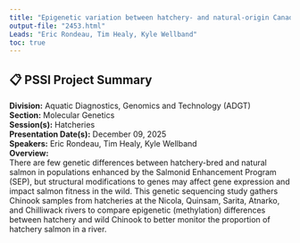 ```yaml
---
title: "Epigenetic variation between hatchery- and natural-origin Canadian Chinook Salmon"
output-file: "2453.html"
Leads: "Eric Rondeau, Tim Healy, Kyle Wellband"
toc: true
---
```


## 📋 PSSI Project Summary

**Division:** Aquatic Diagnostics, Genomics and Technology (ADGT)  
**Section:** Molecular Genetics  
**Session(s):** Hatcheries  
**Presentation Date(s):** December 09, 2025  
**Speakers:** Eric Rondeau, Tim Healy, Kyle Wellband  
**Overview:**  
There are few genetic differences between hatchery-bred and natural salmon in populations enhanced by the Salmonid Enhancement Program (SEP), but structural modifications to genes may affect gene expression and impact salmon fitness in the wild. This genetic sequencing study gathers Chinook samples from hatcheries at the Nicola, Quinsam, Sarita, Atnarko, and Chilliwack rivers to compare epigenetic (methylation) differences between hatchery and wild Chinook to better monitor the proportion of hatchery salmon in a river.   

